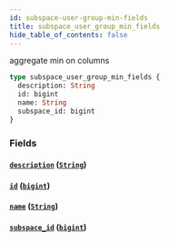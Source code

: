 ```yaml
---
id: subspace-user-group-min-fields
title: subspace_user_group_min_fields
hide_table_of_contents: false
---
```



aggregate min on columns

```graphql
type subspace_user_group_min_fields {
  description: String
  id: bigint
  name: String
  subspace_id: bigint
}
```


### Fields

#### [`description`](#) ([`String`](../scalars/string))




#### [`id`](#) ([`bigint`](../scalars/bigint))




#### [`name`](#) ([`String`](../scalars/string))




#### [`subspace_id`](#) ([`bigint`](../scalars/bigint))






